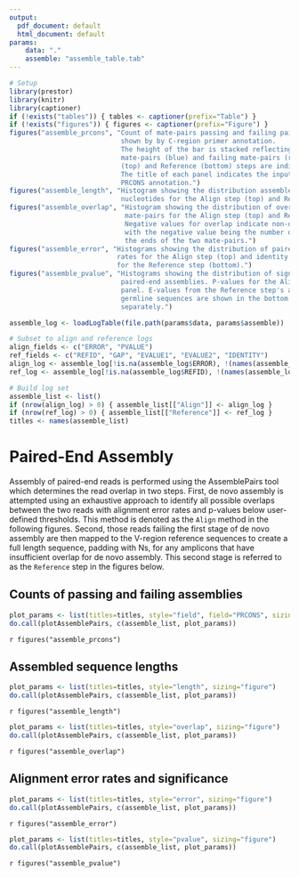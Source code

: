 ```yaml
---
output:
  pdf_document: default
  html_document: default
params:
    data: "."
    assemble: "assemble_table.tab"
---
```


```r
# Setup
library(prestor)
library(knitr)
library(captioner)
if (!exists("tables")) { tables <- captioner(prefix="Table") }
if (!exists("figures")) { figures <- captioner(prefix="Figure") }
figures("assemble_prcons", "Count of mate-pairs passing and failing paired-end assembly are 
                            shown by by C-region primer annotation.
                            The height of the bar is stacked reflecting the number of passing
                            mate-pairs (blue) and failing mate-pairs (red). Results for the Align
                            (top) and Reference (bottom) steps are indicated separately. 
                            The title of each panel indicates the input file that contains the 
                            PRCONS annotation.")
figures("assemble_length", "Histogram showing the distribution assembled sequence lengths in 
                            nucleotides for the Align step (top) and Reference step (bottom).")
figures("assemble_overlap", "Histogram showing the distribution of overlapping nucleotides between 
                             mate-pairs for the Align step (top) and Reference step (bottom).
                             Negative values for overlap indicate non-overlapping mate-pairs
                             with the negative value being the number of gap characters between
                             the ends of the two mate-pairs.")
figures("assemble_error", "Histograms showing the distribution of paired-end assembly error 
                           rates for the Align step (top) and identity to the reference germline 
                           for the Reference step (bottom).")
figures("assemble_pvalue", "Histograms showing the distribution of significance scores for 
                            paired-end assemblies. P-values for the Align mode are shown in the top
                            panel. E-values from the Reference step's alignment against the 
                            germline sequences are shown in the bottom panel for both input files
                            separately.")
```

```r
assemble_log <- loadLogTable(file.path(params$data, params$assemble))

# Subset to align and reference logs
align_fields <- c("ERROR", "PVALUE")
ref_fields <- c("REFID", "GAP", "EVALUE1", "EVALUE2", "IDENTITY")
align_log <- assemble_log[!is.na(assemble_log$ERROR), !(names(assemble_log) %in% ref_fields)]
ref_log <- assemble_log[!is.na(assemble_log$REFID), !(names(assemble_log) %in% align_fields)]

# Build log set
assemble_list <- list()
if (nrow(align_log) > 0) { assemble_list[["Align"]] <- align_log }
if (nrow(ref_log) > 0) { assemble_list[["Reference"]] <- ref_log }
titles <- names(assemble_list)
```

# Paired-End Assembly

Assembly of paired-end reads is performed using the AssemblePairs tool which 
determines the read overlap in two steps. First, de novo assembly is attempted 
using an exhaustive approach to identify all possible overlaps between the 
two reads with alignment error rates and p-values below user-defined thresholds. 
This method is denoted as the `Align` method in the following figures. 
Second, those reads failing the first stage of de novo assembly are then 
mapped to the V-region reference sequences to create a full length sequence, 
padding with Ns, for any amplicons that have insufficient overlap for 
de novo assembly. This second stage is referred to as the `Reference` step in the
figures below.

## Counts of passing and failing assemblies

```r
plot_params <- list(titles=titles, style="field", field="PRCONS", sizing="figure")
do.call(plotAssemblePairs, c(assemble_list, plot_params))
```

`r figures("assemble_prcons")`

## Assembled sequence lengths

```r
plot_params <- list(titles=titles, style="length", sizing="figure")
do.call(plotAssemblePairs, c(assemble_list, plot_params))
```

`r figures("assemble_length")`


```r
plot_params <- list(titles=titles, style="overlap", sizing="figure")
do.call(plotAssemblePairs, c(assemble_list, plot_params))
```

`r figures("assemble_overlap")`

## Alignment error rates and significance

```r
plot_params <- list(titles=titles, style="error", sizing="figure")
do.call(plotAssemblePairs, c(assemble_list, plot_params))
```

`r figures("assemble_error")`

```r
plot_params <- list(titles=titles, style="pvalue", sizing="figure")
do.call(plotAssemblePairs, c(assemble_list, plot_params))
```

`r figures("assemble_pvalue")`